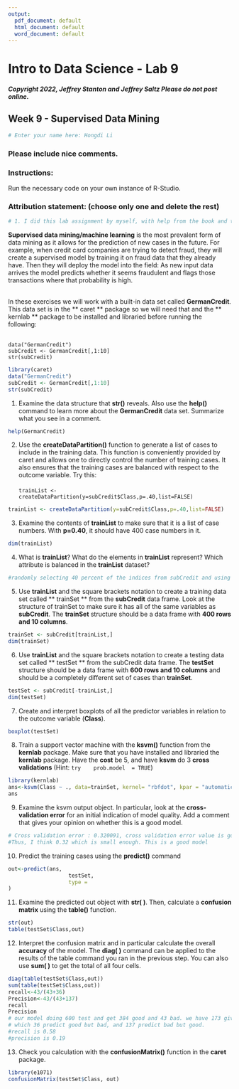 ```yaml
---
output:
  pdf_document: default
  html_document: default
  word_document: default
---
```


# Intro to Data Science - Lab 9
##### Copyright 2022, Jeffrey Stanton and Jeffrey Saltz   Please do not post online.

## Week 9 - Supervised	Data	Mining

```r
# Enter your name here: Hongdi Li
```

### Please include nice comments. <br>
### Instructions: 
Run the necessary code on your own instance of R-Studio.

### Attribution statement: (choose only one and delete the rest)

```r
# 1. I did this lab assignment by myself, with help from the book and the professor.

```

**Supervised	data	mining/machine	learning**	is	the	most	prevalent	form	 of	data	mining	as	it	allows	for	the	prediction	of	new	cases	in	the	future.	For	example,	when	credit	card	companies	are	trying	to	detect	fraud,	they	will	create	a	supervised	model	by	training	it	on	fraud	data	that	they	already	have.	Then	they	will	deploy	the	
model	into	the	field:	As	new	input	data	arrives the	model	predicts	whether	it	seems	fraudulent	and	flags	those	transactions	where	that	probability	is	high.	<br><br>

In	these	exercises	we	will	work	with	a	built-in	data	set	called	**GermanCredit**.	This	data	set	is	in	the	** caret **	package	so	we	will	need	that	and	the	** kernlab **	package	to	be	installed	and	 libraried 	before	running	the	following:<br><br>	

```
data("GermanCredit")
subCredit <- GermanCredit[,1:10]
str(subCredit)

```


```r
library(caret)
data("GermanCredit")
subCredit <- GermanCredit[,1:10]
str(subCredit)
```

1. Examine the data structure that **str()** reveals. Also use the **help()** command to
learn more about the **GermanCredit** data set. Summarize what you see in a
comment.

```r
help(GermanCredit)
```

2. Use the **createDataPartition()** function to generate a list of cases to include in
the training data. This function is conveniently provided by caret and allows one
to directly control the number of training cases. It also ensures that the training
cases are balanced with respect to the outcome variable. Try this:<br><br> `trainList <- createDataPartition(y=subCredit$Class,p=.40,list=FALSE)`

```r
trainList <- createDataPartition(y=subCredit$Class,p=.40,list=FALSE)
```

3. Examine the contents of **trainList** to make sure that it is a list of case numbers. With **p=0.40**, it should have 400 case numbers in it.

```r
dim(trainList)

```

4. What is **trainList**? What do the elements in **trainList** represent? Which attribute is balanced in the **trainList** dataset?

```r
#randomly selecting 40 percent of the indices from subCredit and using them to subset from it to create a train set,
```

5. Use **trainList** and the square brackets notation to create a training data set called ** trainSet ** from the **subCredit** data frame. Look at the structure of trainSet to
make sure it has all of the same variables as **subCredit**. The **trainSet** structure
should be a data frame with **400 rows and 10 columns**.

```r
trainSet <- subCredit[trainList,]
dim(trainSet)
```

6. Use **trainList** and the square brackets notation to create a testing data set called ** testSet ** from the subCredit data frame. The **testSet** structure should be a data
frame with **600 rows and 10 columns** and should be a completely different set of cases than **trainSet**.

```r
testSet <- subCredit[-trainList,]
dim(testSet)
```

7. Create	and	interpret	boxplots	of	all the	predictor	variables in	relation	to	the outcome	variable	(**Class**).

```r
boxplot(testSet)
```

8. Train	a	support	vector	machine	with	the	**ksvm()**	function	from	the **kernlab** package.	Make	sure	that	you	have	installed	and	libraried	the **kernlab** package.
Have	the	**cost** be	5,	and	have	**ksvm**	do	3	**cross	validations**	(Hint:	`try	prob.model	= TRUE`)

```r
library(kernlab)
ans<-ksvm(Class ~ ., data=trainSet, kernel= "rbfdot", kpar = "automatic", C = 5, cross = 3, prob.model = TRUE)
ans
```

9. Examine	the	ksvm output	object.	In	particular,	look	at	the **cross-validation	error** for	an	initial	indication	of	model	quality.	Add	a	comment	that	gives	your	opinion on	whether	this	is	a	good	model.

```r
# Cross validation error : 0.320091, cross validation error value is good to be less. 
#Thus, I think 0.32 which is small enough. This is a good model
```

10. Predict	the	training	cases	using	the	**predict()**	command

```r
out<-predict(ans,
                   testSet, 
                   type = 
)

```

11. Examine	the	predicted	out	object	with	**str(	)**.	Then,	calculate	a **confusion	matrix** using	the	**table()**	function.

```r
str(out)
table(testSet$Class,out)
```

12. Interpret	the	confusion	matrix	and	in	particular	calculate	the	overall **accuracy**	of the	model.	The	**diag(	)**	command	can	be	applied	to	the	results	of	the	table
command	you	ran	in	the	previous	step.	You	can	also	use	**sum(	)**	to	get	the	total	of
all	four	cells.

```r
diag(table(testSet$Class,out))
sum(table(testSet$Class,out))
recall<-43/(43+36)
Precision<-43/(43+137)
recall
Precision
# our model doing 600 test and get 384 good and 43 bad. we have 173 give the wrong output, 
# which 36 predict good but bad, and 137 predict bad but good.
#recall is 0.58
#precision is 0.19

```

13. Check	you	calculation	with the	**confusionMatrix()**	function	in	the	**caret**	package.

```r

library(e1071)
confusionMatrix(testSet$Class, out)
```

